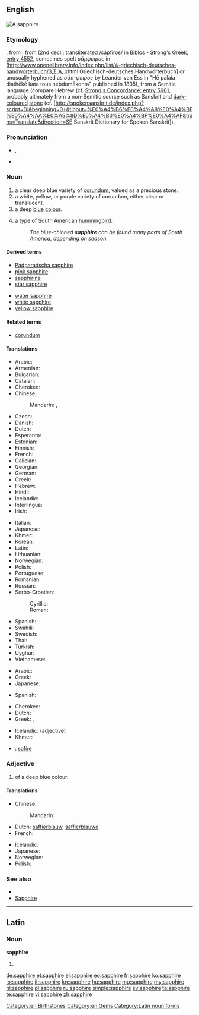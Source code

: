 {{also|Sapphire}}
==English==
[[Image:Szafir, RPA.jpg|thumb|A sapphire]]
{{wikipedia}}

===Etymology===
{{etyl|fro}} {{term|saphir|lang=fro}}, from {{etyl|la}} {{term|sapphirus|lang=la}}, from {{etyl|grc}} {{term|σάπφειρος|ἡ σάπφειρος|tr=hē sáppheiros|sc=polytonic|lang=grc|[[precious]] [[stone]], [[gem]]}} (2nd decl.; transliterated /sápfiros/ in [http://concordances.org/greek/4552.htm Biblos - Strong's Greek, entry 4552], sometimes spelt ''σάμφειρος'' in [http://www.openelibrary.info/index.php/list/4-griechisch-deutsches-handworterbuch/3,Σ,Ά,.xhtml Griechisch-deutsches Handwörterbuch] or unusually hyphened as ''σάπ-φειρος'' by Leander van Ess in "Hē palaia diathēkē kata tous hebdomēkonta" published in 1835), from a Semitic language (compare Hebrew {{term|ספיר|סַפִּיר|lang=he|tr=sappir}} (cf. [http://concordances.org/hebrew/5601.htm Strong's Concordance: entry 5601], probably ultimately from a non-Semitic source such as Sanskrit {{term|शनिप्रिय|tr=śanipriya|lang=sa||dear to Saturn}} and [[dark-coloured]] [[stone]] (cf. [http://spokensanskrit.de/index.php?script=DI&beginning=0+&tinput=%E0%A4%B6%E0%A4%A8%E0%A4%BF%E0%A4%AA%E0%A5%8D%E0%A4%B0%E0%A4%BF%E0%A4%AF&trans=Translate&direction=SE Sanskrit Dictionary for Spoken Sanskrit]).

===Pronunciation===
* {{a|UK}} {{IPA|/ˈsæf.aɪ.ə(ɹ)/}}, {{X-SAMPA|/"s{f.aI.@(r)/}}
* {{audio|En-us-sapphire.ogg|Audio (US)}}

===Noun===
{{en-noun}}

# a clear deep blue variety of [[corundum]], valued as a precious stone.
# a white, yellow, or purple variety of corundum, either clear or translucent.
# a deep [[blue]] [[colour]].
#: {{color panel|164771}}
# a type of South American [[hummingbird]].
#: ''The blue-chinned '''sapphire''' can be found many parts of South America, depending on season.''

====Derived terms====
{{rel-top|Derived terms}}
* [[Padparadscha sapphire]]
* [[pink sapphire]]
* [[sapphirine]]
* [[star sapphire]]
{{rel-mid}}
* [[water sapphire]]
* [[white sapphire]]
* [[yellow sapphire]]
{{rel-bottom}}

====Related terms====
* [[corundum]]

====Translations====
{{trans-top|gem}}
* Arabic: {{t-|ar|ياقوت|tr=yāqūt|m}}
* Armenian: {{t-|hy|շափյուղա|tr=šap'yuġa}}
* Bulgarian: {{t+|bg|сапфир|tr=sapfir|m}}
* Catalan: {{t-|ca|safir|m}}
* Cherokee: {{t-|chr|ᏌᏆᏯ|tr=saquaya|sc=Cher}}
* Chinese:
*: Mandarin: {{t+|cmn|藍寶石|sc=Hani}}, {{t+|cmn|蓝宝石|tr=lánbǎoshí|sc=Hani}}
* Czech: {{t-|cs|safír|m}}
* Danish: {{t-|da|safir|c}}
* Dutch: {{t+|nl|saffier|m}}
* Esperanto: {{t-|eo|safiro}}
* Estonian: {{t-|et|safiir}}
* Finnish: {{t+|fi|safiiri}}
* French: {{t+|fr|saphir|m}}
* Galician: {{t-|gl|zafiro|m}}
* Georgian: {{t-|ka|საფირონი|tr=sap’ironi|sc=Geor}}
* German: {{t+|de|Saphir|m}}
* Greek: {{t+|el|ζαφείρι|n|tr=zafíri}}
* Hebrew: {{t+|he|ספיר|tr=safīr|m}}
* Hindi: {{t-|hi|नीलम|m|tr=nīlam}}
* Icelandic: {{t-|is|safír|m}}
* Interlingua: {{t-|ia|sapphiro}}
* Irish: {{t-|ga|saifír|f}}
{{trans-mid}}
* Italian: {{t+|it|zaffiro|m}}
* Japanese: {{t-|ja|サファイア|tr=safaia}}
* Khmer: {{t+|km|កណ្ដៀង|tr=kɑndiəng|sc=Khmr}}
* Korean: {{t+|ko|사파이어|tr=sapai-eo|sc=Hang}}
* Latin: {{t-|la|sapphirus|f}}
* Lithuanian: {{t-|lt|safyras|m}}
* Norwegian: {{t-|no|safir|m}}
* Polish: {{t+|pl|szafir|m}}
* Portuguese: {{t+|pt|safira|f}}
* Romanian: {{t+|ro|safir|n}}
* Russian: {{t+|ru|сапфир|m|tr=sapfír}}
* Serbo-Croatian:
*: Cyrillic: {{t-|sh|сафир|m|alt=са̀фӣр|sc=Cyrl}}
*: Roman: {{t-|sh|safir|m|alt=sàfīr}}
* Spanish: {{t+|es|zafiro|m}}
* Swahili: {{t-|sw|yakuti samawi}}
* Swedish: {{t+|sv|safir|c}}
* Thai: {{t-|th|ไพลิน|tr=pailin|sc=Thai}}
* Turkish: {{t+|tr|safir}}
* Uyghur: {{ug-Arab|[[كۆك]] [[ياقۇت]]}}
* Vietnamese: {{t-|vi|xa-phia}}
{{trans-bottom}}

{{trans-top|corundum}}
* Arabic: {{t-|ar|ياقوت|tr=yāqūt|m}}
* Greek: {{t+|el|σάπφειρος|m|tr=sápfiros}}
* Japanese: {{t-|ja|サファイア|tr=safaia}}
{{trans-mid}}
* Spanish: {{t+|es|zafiro|m}}
{{trans-bottom}}

{{trans-top|colour}}
* Cherokee: {{t-|chr|ᏌᏆᏯ-ᏌᎪᏂᎨᎢ|tr=saquaya-sagonigei|sc=Cher}}
* Dutch: {{t+|nl|saffierblauw|n}}
* Greek: {{t-|el|ζαφειρένιο|n|tr=zafirénio}}, {{t-|el|βαθυκύανο|n|tr=vathicíano}}
{{trans-mid}}
* Icelandic: {{t-|is|safírblár}} (adjective)
* Khmer: {{t+|km|កណ្ដៀង|tr=kɑndiəng|sc=Khmr}}
{{trans-bottom}}

{{trans-top|type of hummingbird}}
{{trans-mid}}
{{trans-bottom}}

{{ttbc-top}}
* {{ttbc|ie}}: [[safire]]
{{trans-mid}}
{{trans-bottom}}

===Adjective===
{{en-adj}}

# of a deep blue colour.

====Translations====
{{trans-top|colour}}
* Chinese:
*: Mandarin: {{t|cmn|lán bǎoshí|tr=蓝宝石|sc=Hani}}
* Dutch: [[saffierblauw]], [[saffierblauwe]]
* French: {{t+|fr|saphir|m|f}}
{{trans-mid}}
* Icelandic: {{t-|is|safírblár}}
* Japanese: {{t-|ja|サファイア色|tr=safaiairo|sc=Jpan}}
* Norwegian: {{t-|no|safirblå}}
* Polish: {{t-|pl|szafirowy|m}}
{{trans-bottom}}

===See also===
* {{list|en|blues}}
* [[Sapphire]]

[[Category:en:Birthstones]]
[[Category:en:Gems]]

----

==Latin==

===Noun===
'''sapphīre''' {{f}}

# {{inflection of|sapphirus|sapphīrus|voc|s|lang=la}}

[[Category:Latin noun forms]]

[[de:sapphire]]
[[et:sapphire]]
[[el:sapphire]]
[[eo:sapphire]]
[[fr:sapphire]]
[[ko:sapphire]]
[[io:sapphire]]
[[it:sapphire]]
[[kn:sapphire]]
[[hu:sapphire]]
[[mg:sapphire]]
[[my:sapphire]]
[[nl:sapphire]]
[[pl:sapphire]]
[[ru:sapphire]]
[[simple:sapphire]]
[[sv:sapphire]]
[[ta:sapphire]]
[[te:sapphire]]
[[vi:sapphire]]
[[zh:sapphire]]